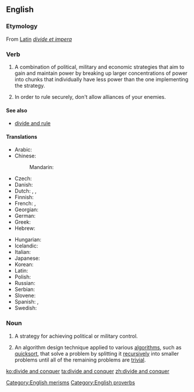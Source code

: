 ==English==
{{wikipedia}}

===Etymology===
From [[w:Latin|Latin]] ''[[divide et impera]]''

===Verb===
{{head|en|verb|head=to [[divide]] [[and]] [[conquer]]}}

# A combination of political, military and economic strategies that aim to gain and maintain power by breaking up larger concentrations of power into chunks that individually have less power than the one implementing the strategy.
# {{context|as imperative|proverb}} In order to rule securely, don't allow alliances of your enemies.

====See also====
* [[divide and rule]]

====Translations====
{{trans-top|Divide and conquer}}
* Arabic: {{t-|ar|فرق تسد|tr=fárriq tásud}}
* Chinese:
*: Mandarin: {{t|cmn|分而治之|tr=fēn'érzhìzhī|sc=Hani}}
* Czech: {{t-|cs|rozděl a panuj}}
* Danish: {{t-|da|del og hersk}}
* Dutch: {{t-|nl|divide et impera}}, {{t-|nl|deel en heers}}, {{t-|nl|verdeel en heers}}
* Finnish: {{t-|fi|hajota ja hallitse}}
* French: {{t-|fr|diviser pour mieux regner}}, {{t-|fr|diviser pour régner}}
* Georgian: {{t-|ka|დაყავი და იბატონე}}
* German: {{t-|de|teile und herrsche}}
* Greek: {{t+|el|διαίρει και βασίλευε}}
* Hebrew: {{t+|he|הפרד ומשול}}
{{trans-mid}}
* Hungarian: {{t-|hu|oszd meg és uralkodj}}
* Icelandic: {{t-|is|deila og drottna}}
* Italian: {{t-|it|dividi e domina}}
* Japanese: {{t-|ja|分割統治|tr=ぶんかつとうち, bunkatsu-tōchi}}
* Korean: {{t-|ko|분열시킨 뒤에 정복한다|sc=Hang}}
* Latin: {{t-|la|divide et impera}}
* Polish: {{t-|pl|dziel i rządź}}
* Russian: {{t-|ru|разделяй и властвуй|tr=razdeljáj i vlástvuj}}
* Serbian: {{t-|sr|завади па владај|tr=zavadi pa vladaj|sc=Cyrl}}
* Slovene: {{t-|sl|deli in vladaj}}
* Spanish: {{t-|es|divide y conquista}}, {{t-|es|divide y vencerás}}
* Swedish: {{t-|sv|söndra och härska}}
{{trans-bottom}}

===Noun===
{{en-noun|sg=[[divide]] [[and]] [[conquer]]|[[singulare tantum|this singular form only]]}}

# A strategy for achieving political or military control.
# {{computing}} An algorithm design technique applied to various [[algorithm]]s, such as [[quicksort]], that solve a problem by splitting it [[recursively]] into smaller problems until all of the remaining problems are [[trivial]].

[[Category:English merisms]]
[[Category:English proverbs]]

[[ko:divide and conquer]]
[[ta:divide and conquer]]
[[zh:divide and conquer]]